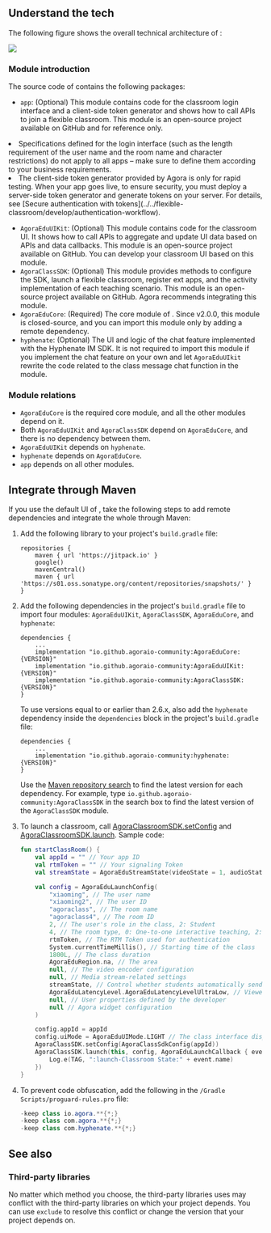 <PlatformWrapper platform="android">

## Understand the tech

The following figure shows the overall technical architecture of <Vg k="FC"/>:

![](https://web-cdn.agora.io/docs-files/1653557375318)

### Module introduction

The source code of <Vg k="FC"/> contains the following packages:

- `app`: (Optional) This module contains code for the classroom login interface and a client-side token generator and shows how to call APIs to join a flexible classroom. This module is an open-source project available on GitHub and for reference only.

<div class="alert note"><li>Specifications defined for the login interface (such as the length requirement of the user name and the room name and character restrictions) do not apply to all apps – make sure to define them according to your business requirements.</li><li>The client-side token generator provided by Agora is only for rapid testing. When your app goes live, to ensure security, you must deploy a server-side token generator and generate tokens on your server. For details, see [Secure authentication with tokens](../../flexible-classroom/develop/authentication-workflow).</li></div>

- `AgoraEduUIKit`: (Optional) This module contains code for the classroom UI. It shows how to call APIs to aggregate and update UI data based on <Vg k="FC"/> APIs and data callbacks. This module is an open-source project available on GitHub. You can develop your classroom UI based on this module.
- `AgoraClassSDK`: (Optional) This module provides methods to configure the SDK, launch a flexible classroom, register ext apps, and the activity implementation of each teaching scenario. This module is an open-source project available on GitHub. Agora recommends integrating this module.
- `AgoraEduCore`: (Required) The core module of <Vg k="FC"/>. Since v2.0.0, this module is closed-source, and you can import this module only by adding a remote dependency.
- `hyphenate`: (Optional) The UI and logic of the chat feature implemented with the Hyphenate IM SDK. It is not required to import this module if you implement the chat feature on your own and let `AgoraEduUIkit` rewrite the code related to the class message chat function in the module.

### Module relations

- `AgoraEduCore` is the required core module, and all the other modules depend on it.
- Both `AgoraEduUIKit` and `AgoraClassSDK` depend on `AgoraEduCore`, and there is no dependency between them.
- `AgoraEduUIKit` depends on `hyphenate`.
- `hyphenate` depends on `AgoraEduCore`.
- `app` depends on all other modules.

## Integrate <Vg k="FC"/> through Maven

If you use the default UI of <Vg k="FC"/>, take the following steps to add remote dependencies and integrate the whole <Vg k="FC"/> through Maven:

1. Add the following library to your project's `build.gradle` file:

    ```
    repositories {
        maven { url 'https://jitpack.io' }
        google()
        mavenCentral()
        maven { url 'https://s01.oss.sonatype.org/content/repositories/snapshots/' }
    }
    ```

2. Add the following dependencies in the project's `build.gradle` file to import four modules: `AgoraEduUIKit`, `AgoraClassSDK`, `AgoraEduCore`, and `hyphenate`:

    ```
    dependencies {
        ...
        implementation "io.github.agoraio-community:AgoraEduCore:{VERSION}"
        implementation "io.github.agoraio-community:AgoraEduUIKit:{VERSION}"
        implementation "io.github.agoraio-community:AgoraClassSDK:{VERSION}"
    }
    ```

   To use <Vg k="FC"/> versions equal to or earlier than 2.6.x, also add the `hyphenate` dependency inside the `dependencies` block in the project's `build.gradle` file:

    ```
    dependencies {
        ...
        implementation "io.github.agoraio-community:hyphenate:{VERSION}"
    }
    ```

   Use the [Maven repository search](https://search.maven.org/) to find the latest version for each dependency. For example, type `io.github.agoraio-community:AgoraClassSDK` in the search box to find the latest version of the `AgoraClassSDK` module.

3. To launch a classroom, call [AgoraClassroomSDK.setConfig](../reference/classroom-sdk#setconfig) and [AgoraClassroomSDK.launch](../reference/classroom-sdk#launch). Sample code:

    ```kotlin
    fun startClassRoom() {
        val appId = "" // Your app ID
        val rtmToken = "" // Your signaling Token
        val streamState = AgoraEduStreamState(videoState = 1, audioState = 1)

        val config = AgoraEduLaunchConfig(
            "xiaoming", // The user name
            "xiaoming2", // The user ID
            "agoraclass", // The room name
            "agoraclass4", // The room ID
            2, // The user's role in the class, 2: Student
            4, // The room type, 0: One-to-one interactive teaching, 2: Big class, 4: Online interactive small class
            rtmToken, // The RTM Token used for authentication
            System.currentTimeMillis(), // Starting time of the class
            1800L, // The class duration
            AgoraEduRegion.na, // The area
            null, // The video encoder configuration
            null, // Media stream-related settings
            streamState, // Control whether students automatically send audio or video streams after they go to the podium
            AgoraEduLatencyLevel.AgoraEduLatencyLevelUltraLow, // Viewer latency level
            null, // User properties defined by the developer
            null // Agora widget configuration
        )

        config.appId = appId
        config.uiMode = AgoraEduUIMode.LIGHT // The class interface display mode, AgoraEduUIMode.LIGHT: Bright mode, AgoraEduUIMode.DARK: Dark mode
        AgoraClassSDK.setConfig(AgoraClassSdkConfig(appId))
        AgoraClassSDK.launch(this, config, AgoraEduLaunchCallback { event ->
            Log.e(TAG, ":launch-Classroom State:" + event.name)
        })
    }
    ```

4. To prevent code obfuscation, add the following in the `/Gradle Scripts/proguard-rules.pro` file:

    ```java
    -keep class io.agora.**{*;}
    -keep class com.agora.**{*;}
    -keep class com.hyphenate.**{*;}
    ```

## See also

### Third-party libraries

No matter which method you choose, the third-party libraries <Vg k="FC"/> uses may conflict with the third-party libraries on which your project depends. You can use `exclude` to resolve this conflict or change the version that your project depends on.

</PlatformWrapper>